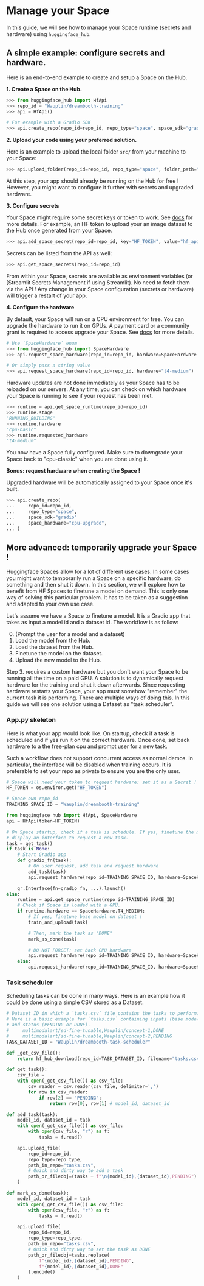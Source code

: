 # Manage your Space

In this guide, we will see how to manage your Space runtime (secrets and hardware) using `huggingface_hub`.

## A simple example: configure secrets and hardware.

Here is an end-to-end example to create and setup a Space on the Hub.

**1. Create a Space on the Hub.**

```py
>>> from huggingface_hub import HfApi
>>> repo_id = "Wauplin/dreambooth-training"
>>> api = HfApi()

# For example with a Gradio SDK
>>> api.create_repo(repo_id=repo_id, repo_type="space", space_sdk="gradio")
```

**2. Upload your code using your preferred solution.**

Here is an example to upload the local folder `src/` from your machine to your Space:

```py
>>> api.upload_folder(repo_id=repo_id, repo_type="space", folder_path="src/")
```

At this step, your app should already be running on the Hub for free !
However, you might want to configure it further with secrets and upgraded hardware.

**3. Configure secrets**

Your Space might require some secret keys or token to work.
See [docs](https://huggingface.co/docs/hub/spaces-overview#managing-secrets) for more details.
For example, an HF token to upload your an image dataset to the Hub once generated from your Space.

```py
>>> api.add_space_secret(repo_id=repo_id, key="HF_TOKEN", value="hf_api_***")
```

Secrets can be listed from the API as well:
```py
>>> api.get_space_secrets(repo_id=repo_id)
```

<Tip>
From within your Space, secrets are available as environment variables (or
[Streamlit Secrets Management if using Streamlit). No need to fetch them via the API !
</Tip>

<Tip warning={true}>
Any change in your Space configuration (secrets or hardware) will trigger a restart of your app.
</Tip>

**4. Configure the hardware**

By default, your Space will run on a CPU environment for free. You can upgrade the hardware
to run it on GPUs. A payment card or a community grant is required to access upgrade your
Space. See [docs](https://huggingface.co/docs/hub/spaces-gpus) for more details.

```py
# Use `SpaceHardware` enum
>>> from huggingface_hub import SpaceHardware
>>> api.request_space_hardware(repo_id=repo_id, hardware=SpaceHardware.T4_MEDIUM)

# Or simply pass a string value
>>> api.request_space_hardware(repo_id=repo_id, hardware="t4-medium")
```

Hardware updates are not done immediately as your Space has to be reloaded on our servers.
At any time, you can check on which hardware your Space is running to see if your request
has been met.

```py
>>> runtime = api.get_space_runtime(repo_id=repo_id)
>>> runtime.stage
"RUNNING_BUILDING"
>>> runtime.hardware
"cpu-basic"
>>> runtime.requested_hardware
"t4-medium"
```

You now have a Space fully configured. Make sure to downgrade your Space back to "cpu-classic"
when you are done using it.

**Bonus: request hardware when creating the Space !**

Upgraded hardware will be automatically assigned to your Space once it's built.

```py
>>> api.create_repo(
...     repo_id=repo_id,
...     repo_type="space",
...     space_sdk="gradio"
...     space_hardware="cpu-upgrade",
... )
```

## More advanced: temporarily upgrade your Space !

Huggingface Spaces allow for a lot of different use cases. In some cases you might want
to temporarily run a Space on a specific hardware, do something and then shut it down. In
this section, we will explore how to benefit from HF Spaces to finetune a model on demand.
This is only one way of solving this particular problem. It has to be taken as a suggestion
and adapted to your own use case.

Let's assume we have a Space to finetune a model. It is a Gradio app that takes as input
a model id and a dataset id. The workflow is as follow:

0. (Prompt the user for a model and a dataset)
1. Load the model from the Hub.
2. Load the dataset from the Hub.
3. Finetune the model on the dataset.
4. Upload the new model to the Hub.

Step 3. requires a custom hardware but you don't want your Space to be running all the time on a paid
GPU. A solution is to dynamically request hardware for the training and shut it
down afterwards. Since requesting hardware restarts your Space, your app must somehow "remember"
the current task it is performing. There are multiple ways of doing this. In this guide
we will see one solution using a Dataset as "task scheduler".

### App.py skeleton

Here is what your app would look like. On startup, check if a task is scheduled and if yes
run it on the correct hardware. Once done, set back hardware to a the free-plan cpu and
prompt user for a new task.

<Tip warning={true}>
Such a workflow does not support concurrent access as normal demos.
In particular, the interface will be disabled when training occurs.
It is preferable to set your repo as private to ensure you are the only user.
</Tip>

```py
# Space will need your token to request hardware: set it as a Secret !
HF_TOKEN = os.environ.get("HF_TOKEN")

# Space own repo_id
TRAINING_SPACE_ID = "Wauplin/dreambooth-training"

from huggingface_hub import HfApi, SpaceHardware
api = HfApi(token=HF_TOKEN)

# On Space startup, check if a task is schedule. If yes, finetune the model. If not,
# display an interface to request a new task.
task = get_task()
if task is None:
    # Start Gradio app
    def gradio_fn(task):
        # On user request, add task and request hardware
        add_task(task)
        api.request_hardware(repo_id=TRAINING_SPACE_ID, hardware=SpaceHardware.T4_MEDIUM)

    gr.Interface(fn=gradio_fn, ...).launch()
else:
    runtime = api.get_space_runtime(repo_id=TRAINING_SPACE_ID)
    # Check if Space is loaded with a GPU.
    if runtime.hardware == SpaceHardware.T4_MEDIUM:
        # If yes, finetune base model on dataset !
        train_and_upload(task)

        # Then, mark the task as "DONE"
        mark_as_done(task)

        # DO NOT FORGET: set back CPU hardware
        api.request_hardware(repo_id=TRAINING_SPACE_ID, hardware=SpaceHardware.CPU_BASIC)
    else:
        api.request_hardware(repo_id=TRAINING_SPACE_ID, hardware=SpaceHardware.T4_MEDIUM)
```

### Task scheduler

Scheduling tasks can be done in many ways. Here is an example how it could be done using
a simple CSV stored as a Dataset.

```py
# Dataset ID in which a `tasks.csv` file contains the tasks to perform.
# Here is a basic example for `tasks.csv` containing inputs (base model and dataset)
# and status (PENDING or DONE).
#     multimodalart/sd-fine-tunable,Wauplin/concept-1,DONE
#     multimodalart/sd-fine-tunable,Wauplin/concept-2,PENDING
TASK_DATASET_ID = "Wauplin/dreambooth-task-scheduler"

def _get_csv_file():
    return hf_hub_download(repo_id=TASK_DATASET_ID, filename="tasks.csv", repo_type="dataset" token=HF_TOKEN)

def get_task():
    csv_file = 
    with open(_get_csv_file()) as csv_file:
        csv_reader = csv.reader(csv_file, delimiter=',')
        for row in csv_reader:
            if row[2] == "PENDING":
                return row[0], row[1] # model_id, dataset_id

def add_task(task):
    model_id, dataset_id = task
    with open(_get_csv_file()) as csv_file:
        with open(csv_file, "r") as f:
            tasks = f.read()

    api.upload_file(
        repo_id=repo_id,
        repo_type=repo_type,
        path_in_repo="tasks.csv",
        # Quick and dirty way to add a task
        path_or_fileobj=(tasks + f"\n{model_id},{dataset_id},PENDING").encode()
    )

def mark_as_done(task):
    model_id, dataset_id = task
    with open(_get_csv_file()) as csv_file:
        with open(csv_file, "r") as f:
            tasks = f.read()

    api.upload_file(
        repo_id=repo_id,
        repo_type=repo_type,
        path_in_repo="tasks.csv",
        # Quick and dirty way to set the task as DONE
        path_or_fileobj=tasks.replace(
            f"{model_id},{dataset_id},PENDING",
            f"{model_id},{dataset_id},DONE"
        ).encode()
    )
```